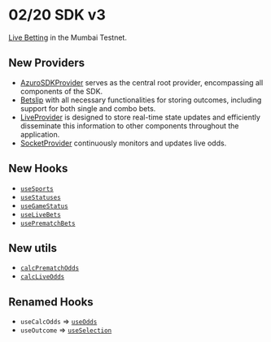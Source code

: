 # 02/20 SDK v3
[Live Betting](/hub/apps/guides/advanced/live/overview) in the Mumbai Testnet.

## New Providers
- [AzuroSDKProvider](/hub/apps/sdk/providers/sdk) serves as the central root provider, encompassing all components of the SDK.
- [Betslip](/hub/apps/sdk/providers/betslip) with all necessary functionalities for storing outcomes, including support for both single and combo bets.
- [LiveProvider](/hub/apps/sdk/providers/live) is designed to store real-time state updates and efficiently disseminate this information to other components throughout the application.
- [SocketProvider](/hub/apps/sdk/providers/socket) continuously monitors and updates live odds.

## New Hooks
- [`useSports`](/hub/apps/sdk/data-hooks/useSports)
- [`useStatuses`](/hub/apps/sdk/watch-hooks/useStatuses)
- [`useGameStatus`](/hub/apps/sdk/hooks/useGameStatus)
- [`useLiveBets`](/hub/apps/sdk/data-hooks/useLiveBets)
- [`usePrematchBets`](/hub/apps/sdk/data-hooks/usePrematchBets)

## New utils
- [`calcPrematchOdds`](/hub/apps/sdk/utils/calcPrematchOdds)
- [`calcLiveOdds`](/hub/apps/sdk/utils/calcLiveOdds)

## Renamed Hooks
- `useCalcOdds` => [`useOdds`](/hub/apps/sdk/watch-hooks/useOdds)
- `useOutcome` => [`useSelection`](/hub/apps/sdk/watch-hooks/useSelection)
